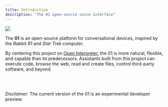```yaml
---
title: Introduction
description: "The #1 open-source voice interface"
---
```


<img
  src="https://raw.githubusercontent.com/OpenInterpreter/01/main/docs/assets/banner.png"
/>

The **01** is an open-source platform for conversational devices, inspired by the *Rabbit R1* and *Star Trek* computer.

By centering this project on [Open Interpreter](https://github.com/OpenInterpreter/open-interpreter), the 01 is more natural, flexible, and capable than its predecessors. Assistants built from this project can execute code, browse the web, read and create files, control third-party software, and beyond.

<br></br>

_Disclaimer:_ The current version of the 01 is an experimental developer preview.